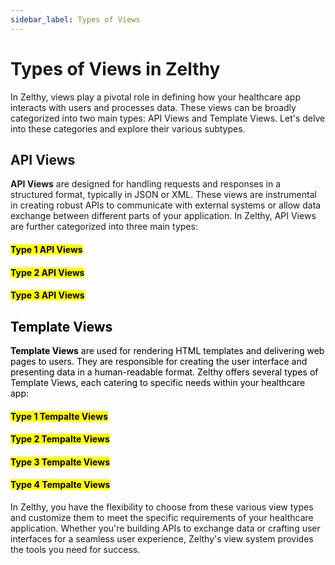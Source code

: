 ```yaml
---
sidebar_label: Types of Views
---
```


# Types of Views in Zelthy

In Zelthy, views play a pivotal role in defining how your healthcare app interacts with users and processes data. These views can be broadly categorized into two main types: API Views and Template Views. Let's delve into these categories and explore their various subtypes.

## API Views

**API Views** are designed for handling requests and responses in a structured format, typically in JSON or XML. These views are instrumental in creating robust APIs to communicate with external systems or allow data exchange between different parts of your application. In Zelthy, API Views are further categorized into three main types:

<mark>

#### <mark> Type 1 API Views </mark>

#### <mark> Type 2 API Views </mark>

#### <mark> Type 3 API Views </mark>

## Template Views

**Template Views** are used for rendering HTML templates and delivering web pages to users. They are responsible for creating the user interface and presenting data in a human-readable format. Zelthy offers several types of Template Views, each catering to specific needs within your healthcare app:

#### <mark> Type 1 Tempalte Views </mark>

#### <mark> Type 2 Tempalte Views </mark>

#### <mark> Type 3 Tempalte Views </mark>

#### <mark> Type 4 Tempalte Views </mark>

</mark>

In Zelthy, you have the flexibility to choose from these various view types and customize them to meet the specific requirements of your healthcare application. Whether you're building APIs to exchange data or crafting user interfaces for a seamless user experience, Zelthy's view system provides the tools you need for success.